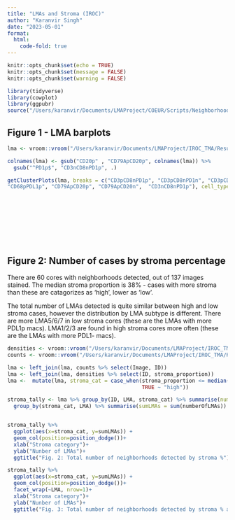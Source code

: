 ```yaml
---
title: "LMAs and Stroma (IROC)"
author: "Karanvir Singh"
date: "2023-05-01"
format:
  html:
    code-fold: true
---
```


```r
knitr::opts_chunk$set(echo = TRUE)
knitr::opts_chunk$set(message = FALSE)
knitr::opts_chunk$set(warning = FALSE)

library(tidyverse)
library(cowplot)
library(ggpubr)
source("/Users/karanvir/Documents/LMAProject/COEUR/Scripts/Neighborhood Analysis/SPIAT_functions.R")
```

## Figure 1 - LMA barplots

```r
lma <- vroom::vroom("/Users/karanvir/Documents/LMAProject/IROC_TMA/Results/Neighborhood-analysis/7LMAs_15r15n_IROC_TMA.csv")

colnames(lma) <- gsub("CD20p" , "CD79ApCD20p", colnames(lma)) %>%
  gsub("^PD1p$", "CD3nCD8nPD1p", .)

getClusterPlots(lma, breaks = c("CD3pCD8nPD1p", "CD3pCD8nPD1n", "CD3pCD8pPD1p", "CD3pCD8pPD1n", "CD68pPDL1n", 
"CD68pPDL1p", "CD79ApCD20p", "CD79ApCD20n",  "CD3nCD8nPD1p"), cell_type_colors = c("#E64B35FF",
                                                                                   "#f5b8af",
                                                                                   "#358295",
                                                                                   "#a6ddea",
                                                                                   "green",
                                                                                   "yellow",
                                                                                   "#744960",
                                                                                   "#d4a2bc",
                                                                                   "black"))
```

## Figure 2: Number of cases by stroma percentage

There are 60 cores with neighborhoods detected, out of 137 images stained. The median stroma proportion is 38% - cases with more stroma than these are catagorizes as 'high', lower as 'low'.

The total number of LMAs detected is quite similar between high and low stroma cases, however the distribution by LMA subtype is different. There are more LMA5/6/7 in low stroma cores (these are the LMAs with more PDL1p macs). LMA1/2/3 are found in high stroma cores more often (these are the LMAs with more PDL1- macs).

```r
densities <- vroom::vroom("/Users/karanvir/Documents/LMAProject/IROC_TMA/Results/IROC-tma-per-patient-densities.csv")
counts <- vroom::vroom("/Users/karanvir/Documents/LMAProject/IROC_TMA/Results/IROC-tma-per-image-counts.csv")

lma <- left_join(lma, counts %>% select(Image, ID))
lma <- left_join(lma, densities %>% select(ID, stroma_proportion))
lma <-  mutate(lma, stroma_cat = case_when(stroma_proportion <= median(stroma_proportion) ~ "low",
                                           TRUE ~ "high"))

stroma_tally <- lma %>% group_by(ID, LMA, stroma_cat) %>% summarise(numberOfLMAs = n()) %>%
  group_by(stroma_cat, LMA) %>% summarise(sumLMAs = sum(numberOfLMAs))


stroma_tally %>% 
  ggplot(aes(x=stroma_cat, y=sumLMAs)) +
  geom_col(position=position_dodge())+
  xlab("Stroma category")+
  ylab("Nunber of LMAs")+
  ggtitle("Fig. 2: Total number of neighborhoods detected by stroma %")

stroma_tally %>% 
  ggplot(aes(x=stroma_cat, y=sumLMAs)) +
  geom_col(position=position_dodge())+
  facet_wrap(~LMA, nrow=1)+
  xlab("Stroma category")+
  ylab("Nunber of LMAs")+
  ggtitle("Fig. 3: Total number of neighborhoods detected by stroma % and LMA type")
```
